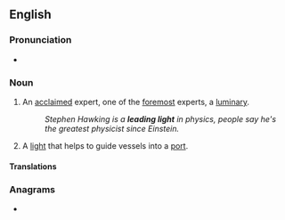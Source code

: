 ==English==

===Pronunciation===
* {{audio|en|En-au-leading light.ogg|Audio (AU)}}

===Noun===
{{en-noun}}

# {{lb|en|idiomatic}} An [[acclaimed]] expert, one of the [[foremost]] experts, a [[luminary]].
#: ''Stephen Hawking is a '''leading light''' in physics, people say he's the greatest physicist since Einstein.''
# {{lb|en|nautical|navigation}} A [[light]] that helps to guide vessels into a [[port]].

====Translations====
{{trans-top|an acclaimed expert}}
{{trans-mid}}
{{trans-bottom}}

===Anagrams===
* {{anagrams|en|a=adegghiillnt|leadlighting}}